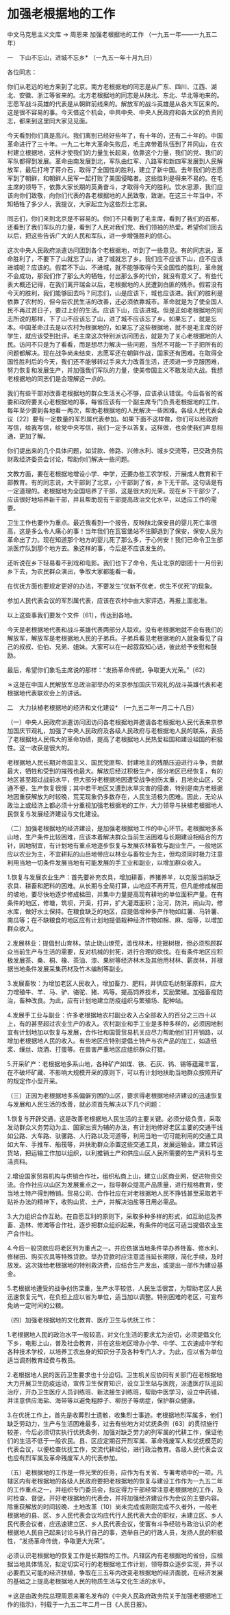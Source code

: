 # 加强老根据地的工作

中文马克思主义文库 -> 周恩来
加强老根据地的工作
（一九五一年——一九五二年）

一　下山不忘山，进城不忘乡*
（一九五一年十月九日）

各位同志：

你们从老远的地方来到了北京。南方老根据地的同志是从广东、四川、江西、湖北、安徽、浙江等省来的。北方老根据地的同志是从陕北、东北、华北等地来的。志愿军战斗英雄的代表是从朝鲜前线来的。解放军的战斗英雄是从各大军区来的。这是很不容易的事。今天借这个机会，中共中央、中央人民政府和各大区的负责同志，都来到这里同大家见见面。

今天看到你们真是高兴。我们离别已经好些年了，有十年的，还有二十年的。中国革命进行了三十年。一九二七年大革命失败后，毛主席带着队伍到了井冈山，在农村建立根据地，这样才使我们的力量生长起来，依靠这个力量，我们的党、我们的军队都得到发展。革命由南发展到北，军队由红军、八路军和新四军发展到人民解放军，最后打垮了蒋介石，取得了全国性的胜利，建立了新中国。去年我们的志愿军到了朝鲜，和朝鲜人民军一起打败了美国侵略者。这些胜利是得来不易的。在毛主席的领导下，依靠大家长期的英勇奋斗，才取得今天的胜利。饮水思源，我们应该向你们致敬，向你们代表的各老根据地的人民致敬，致谢。在这三十年当中，不知牺牲了多少人，我提议，大家起立为这些烈士志哀。

同志们，你们来到北京是不容易的。你们不只看到了毛主席，看到了我们的首都，还看到了我们军队的力量，看到了人民对我们党、我们领袖的热爱。希望你们回去以后，把这些告诉广大的人民和军队，进一步增强胜利的信心。

这次中央人民政府派遣访问团到各个老根据地，听到了一些意见。有的同志说，革命胜利了，不要下了山就忘了山，进了城就忘了乡。我们应不应该下山，应不应该进城呢？应该的。假若不下山、不进城，就不能够取得今天全国性的胜利，革命就不会成功，那我们作了那么大的牺牲，付出那么多的代价，就没有意义了。有些代表大概还记得，在我们离开瑞金以后，老根据地的人民遭到白匪的残杀。假若没有今天的胜利，我们能够回去吗？同志们，山是应该下，城也应该进。我们的胜利是依靠了农村的，但今后农民生活的改善，还必须依靠城市。革命就是为了使全国人民不再过苦日子，要过上好的生活。应该下山，应该进城。但是正如老根据地的同志所说的那样，下了山不应该忘了山，进了城不应该忘了乡。如果忘了，就是忘本。中国革命过去是以农村为根据地的，如果忘了这些根据地，就不是毛主席的好学生，就应该受到批评。毛主席这次特别派访问团去，就是为了关心老根据地的人民。访问不只是为了看看，而是想尽力解决一些问题，当然不可能一下子把所有的问题都解决。现在战争尚未结束，志愿军还在朝鲜作战，国家还有困难。在取得全国性胜利后的今天，我们还不能够转过手来大力改善生活，还须进一步克服困难，努力恢复和发展生产，并加强我们军队的力量，使美帝国主义不敢发动大战。我想老根据地的同志们是会理解这一点的。

我们有些干部对改善老根据地的群众生活关心不够，应该承认错误。今后各省的省委和政府要关心老根据地的事，每省应该有一个副主席专门负责老根据地的工作，每年至少要到各地看一两次，帮助老根据地的人民解决一些困难。各级人民代表会议〔22〕要有一定数量的军烈属代表参加。如果下面不这样做，你们可以给政府写信，给我写信，给党中央写信，我们一定予以答复。这样做，也会使我们声息相通，更加了解。

你们提出来的几个具体问题，如贷款、修路、兴修水利、城乡交流等，已交政务院财政经济委员会讨论，帮助你们解决一些问题。

文教方面，要在老根据地增设小学、中学，还要办些工农学校，开展成人教育和干部教育。有的同志说，大干部到了北京，小干部到了省，乡下无干部。这句话是有一定道理的。老根据地为全国培养了干部，这是很大的光荣。现在乡下干部少了，应该很好地培养新干部，并且帮助现有干部提高政治文化水平，以适应工作的需要。

卫生工作也要作为重点。最近我看到一个报告，反映陕北保安县的婴儿死亡率很高，这是多么令人痛心的事！当年我们在瓦窑堡站不住脚退到了保安，保安人民为革命出了力。现在知道那个地方的婴儿死了那么多，于心何安！我们已命令卫生部派医疗队到那个地方去。象这样的事，今后是不应该发生的。

还听说在乡下轻易看不到戏和电影。我们也下了命令，先让北京的剧团十一月份到乡下去，为农民群众演出，争取大家都能看一看。

在优抚方面也要规定更好的办法，不要发生“优新不优老，优生不优死”的现象。

参加人民代表会议的军烈属代表，应该在农村中由大家评选，再报上面批准。

以上这些事我们要发个文件〔61〕，传达到各地。

今天是老根据地代表和战斗英雄代表两部分人联欢。没有老根据地就不会有我们的解放军，解放军是老根据地人民的子弟兵。子弟兵看见老根据地的人就象看见了自己的叔叔、伯伯、兄弟、姐妹。大家可以在一起叙叙知心话，彼此给予安慰和鼓励。

最后，希望你们象毛主席说的那样：“发扬革命传统，争取更大光荣。”〔62〕

＊这是在中国人民解放军总政治部举办的来京参加国庆节观礼的战斗英雄代表和老根据地代表联欢会上的讲话。

二　大力扶植老根据地的经济和文化建设*
（一九五二年一月二十八日）

（一）中央人民政府派遣访问团访问各老根据地并邀请各老根据地人民代表来京参加国庆节观礼，加强了中央人民政府及各级人民政府与老根据地人民的联系，表扬了老根据地人民伟大的革命功绩，提高了老根据地人民热爱祖国和建设祖国的积极性。这一收获是很大的。

老根据地人民长期对帝国主义、国民党匪帮、封建地主的残酷压迫进行斗争，贡献最大，牺牲和受到的摧残也最大。解放后经过积极生产，部分地区已经恢复，有的地区甚至超过战前水平，但大部分老根据地因遭受战争创伤太重，且地处山区，交通不便，生产恢复很慢；其中若干地区又遭到水旱灾害的侵袭，特别是南方老根据地因重获解放为时较晚，荒芜现象仍多数存在，人民生活极为困难。因此，无论从政治上或经济上都必须十分重视加强老根据地的工作，大力领导与扶植老根据地人民恢复与发展经济建设与文化建设。

（二）加强老根据地的经济建设，是加强老根据地工作的中心环节。老根据地多系山地，生产条件比较困难，应该本着解决群众当前生活困难与长期建设相结合的方针，因地制宜，有计划地有重点地逐步恢复与发展农林畜牧与副业生产。一般地区应以农业为主，不宜耕耘的山岳地带应以林业与畜牧业为主，但均须同时极力注意利用当地一切条件发展当地有可能发展的手工业和副业，以增加群众收入。

1.恢复与发展农业生产：首先要补充农具，增加耕畜，养猪养羊，以克服当前缺乏农具、耕畜和肥料的困难。从长期与全局打算，山地应不再开荒，但凡能修成梯田的坡地，要尽快地逐步修成梯田，并集中力量提高现有耕地的单位面积产量。在有条件的地区，修塘，筑坝，开渠，打井，扩大灌溉面积；治河，防洪，闸山沟，修水库，做好水土保持。在粮食缺乏的地区，应提倡增种多产作物如红薯、马铃薯、南瓜等；在不缺粮食的地区应有计划地提倡栽种经济作物如棉、麻、烟等，以增加群众收入。

2.发展林业：提倡封山育林，禁止烧山燎荒，滥伐林木，挖掘树根，但必须照顾群众当前生产与生活的需要，反对机械的封死，进行合理的砍伐。在有条件地区应积极发展茶、桑、桐、橡、茶油、漆、果树等经济林木及其他用材林、薪炭林，并根据当地条件发展采集药材及竹木编制等副业。

3.发展畜牧：为增加老区人民收入，增加畜力、肥料，并供应毛纺制革原料，应大力增殖牛、羊、马、驴、骆驼、猪、鸡等。提高饲养技术，奖励繁殖。加强畜疫防治，畜种改良。为此，应有计划地建立防疫组织与繁殖场、配种站。

4.发展手工业与副业：许多老根据地农村副业收入占全部收入的百分之三四十以上，有的甚至超过农业生产的收入。农村副业和手工业是多种多样的，必须因地制宜有计划地加以恢复与发展，合作社和国营贸易机关应尽力帮助他们打开销路，以增加老根据地人民的收入。有些地区应特别提倡土特产与农产品的加工，如造纸浆、缫丝、烧酒、打蛋等。在兽害严重地区应组织群众打猎。

5.开采矿产：老根据地多系山地，各种矿产如煤、铁、石灰、钨、锡等蕴藏丰富，在不破坏矿藏、不影响大规模开采的原则下，可以有计划地扶助当地群众按照开矿的规定作小型开采。

（三）正因为老根据地多系偏僻穷困的山区，要求得老根据地经济建设的迅速恢复与发展和人民生活的改善，就必须首先解决以下几个问题：

1.恢复与开辟交通，这是改善老根据地人民生活的主要关键。必须分级负责，采取发动群众义务劳动为主、国家出资为辅的办法，有计划地修好老区主要的交通干线如公路、大车路、驮骡路、人行路以及河道等，利用当地一切可能利用的交通工具如大车、手推车、船筏等，并扶助群众添置这些交通工具，发展运输业。建立转运货站，把运输工作加以组织，以利推销土产和供应山区人民所需要的生产资料与生活资料。

2.增设国家贸易机构与供销合作社，组织私商上山，建立山区商业网，促进物资交流。合作社应以山区为发展重点之一，指导群众提高产品质量，进行规格教育，使当地土特产得到畅销。贸易公司、合作社应在对老根据地人民不挣钱甚至采取若干贴补办法的精神下，收购山货、土产，并解决油盐等日用必需品。

3.大力组织合作互助。在自愿互利的原则下，采取多种多样的形式，如互助组及养畜、造林、修滩等合作社，逐步把群众组织起来，有条件的地区可适当提倡农业生产合作社。

4.今后一般贷款应将老区列为重点之一。并应依据当地条件举办养牲畜、修水利、修梯田、购买农具等特殊贷款。举办贷款时应注意适当延长期限，简化手续，及时放发。这次拨给老根据地的特别救济费，应结合生产发出，或提出一部作为建设基金。

5.老根据地遭受的战争创伤深重，生产水平较低，人民生活很苦，为帮助老区人民迅速恢复元气，在负担上应以省为单位，适当加以调整。特别困难的老区，可宣布免纳一定时间的公粮。

（四）加强老根据地的文化教育、医疗卫生与优抚工作：

1.老根据地人民的政治水平一般较高，对文化生活的要求尤为迫切，必须提倡文化下乡，电影上山，普及社会教育，并在这些地区增办小学、中学、工农速成中学和各种技术学校，以培养工农出身的知识分子及各种专门人才。为此，应以省为单位适当调剂教育经费与教员。

2.老根据地人民的医药卫生要求也十分迫切。卫生机关应协同有关部门在老根据地大力开展卫生防疫运动，宣传卫生保育知识，设立卫生站与医院，派遣医疗队巡回治疗，开办卫生医疗人员训练班、新法接生训练班，帮助中医学习，设立中药铺，并注意供应海盐、海带等以避免粗脖子、柳拐子等病症，保护群众健康。

3.在优抚工作上，首先是收葬烈士遗骸，收集烈士事迹。老根据地烈军属多，他们缺乏劳动力，生产与生活困难最多，过去有些地方对优抚条例〔63〕的贯彻施行较差，今后必须切实执行优抚条例，加强对缺乏劳力的列军属的代耕工作，保证他们的生活不低于一般农民。县、区应定期召开烈军属、革命残废军人和优抚模范的代表会议，以便检查优抚工作，交流代耕经验，进行政治教育。各级人民代表会议也应有烈军属及革命残废军人的代表参加。

（五）老根据地的工作是一件光荣的任务，应作为有关省、专署考绩中的一项。凡辖区内有老根据地的各级人民政府要把老根据地的恢复与建设工作作为一九五二年的工作重点之一，并组织专门委员会，指定得力干部经常注意老根据地的工作，及时检查、督促。开好老根据地的代表会，并将加强经济建设作为会议的主要内容。除重获解放的时间较晚、土地改革〔10〕尚未完成或刚刚完成不久者外，一般老根据地的县、区、乡人民代表会议均应代行人民代表大会的职权，未建立区、乡人民代表会议者，应迅速建立区、乡人民代表会议，使富有斗争经验与政治认识的老根据地人民自己起来讨论与执行自己的事，选举自己的行政人员，发扬人民的积极性，“发扬革命传统，争取更大光荣”。

必须认识老根据地的恢复工作是长期性的工作。凡辖区内有老根据地的省份，应根据当地具体情况，拟定切实可行的老根据地工作计划，领导群众逐步实现，并予以必要而又可能的经济扶植，争取在三五年内改变老根据地的经济面貌，在经济发展的基础之上提高老根据地人民的物质生活与文化生活的水平。

＊这是由政务院总理周恩来署名发布的《中央人民政府政务院关于加强老根据地工作的指示》，刊载于一九五二年二月一日《人民日报》。


